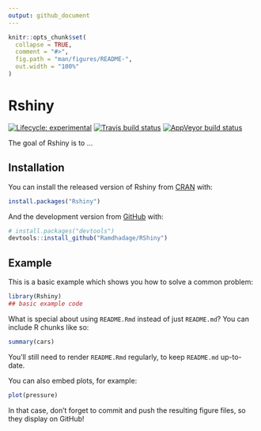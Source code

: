 ```yaml
---
output: github_document
---
```


<!-- README.md is generated from README.Rmd. Please edit that file -->

```r
knitr::opts_chunk$set(
  collapse = TRUE,
  comment = "#>",
  fig.path = "man/figures/README-",
  out.width = "100%"
)
```

# Rshiny

<!-- badges: start -->
[![Lifecycle: experimental](https://img.shields.io/badge/lifecycle-experimental-orange.svg)](https://www.tidyverse.org/lifecycle/#experimental)
[![Travis build status](https://travis-ci.com/Ramdhadage/RShiny.svg?branch=master)](https://travis-ci.com/Ramdhadage/RShiny)
[![AppVeyor build status](https://ci.appveyor.com/api/projects/status/github/Ramdhadage/RShiny?branch=master&svg=true)](https://ci.appveyor.com/project/Ramdhadage/RShiny)
<!-- badges: end -->

The goal of Rshiny is to ...

## Installation

You can install the released version of Rshiny from [CRAN](https://CRAN.R-project.org) with:

``` r
install.packages("Rshiny")
```

And the development version from [GitHub](https://github.com/) with:

``` r
# install.packages("devtools")
devtools::install_github("Ramdhadage/RShiny")
```
## Example

This is a basic example which shows you how to solve a common problem:

```r
library(Rshiny)
## basic example code
```

What is special about using `README.Rmd` instead of just `README.md`? You can include R chunks like so:

```r
summary(cars)
```

You'll still need to render `README.Rmd` regularly, to keep `README.md` up-to-date.

You can also embed plots, for example:

```r
plot(pressure)
```

In that case, don't forget to commit and push the resulting figure files, so they display on GitHub!
